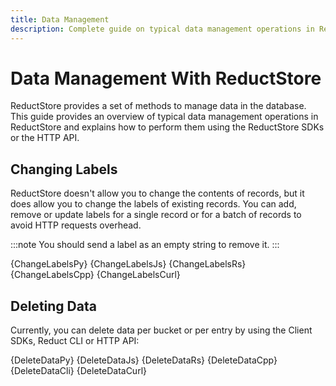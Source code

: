 ```yaml
---
title: Data Management
description: Complete guide on typical data management operations in ReductStore.
---
```



<head>
    <link rel="canonical" href="https://www.reduct.store/docs/guides/data-managment"/>
</head>

# Data Management With ReductStore

ReductStore provides a set of methods to manage data in the database. This guide provides an overview of typical data management operations in ReductStore and explains how to perform them using the ReductStore SDKs or the HTTP API.

## Changing Labels

ReductStore doesn't allow you to change the contents of records, but it does allow you to change the labels of existing records.
You can add, remove or update labels for a single record or for a batch of records to avoid HTTP requests overhead.

:::note
You should send a label as an empty string to remove it.
:::



<Tabs>
    <TabItem value="Python">
        <CodeBlock language="python">
            {ChangeLabelsPy}
        </CodeBlock>
    </TabItem>
    <TabItem value="JavaScript">
        <CodeBlock language="javascript">
            {ChangeLabelsJs}
        </CodeBlock>
    </TabItem>
    <TabItem value="Rust">
        <CodeBlock language="rust">
            {ChangeLabelsRs}
        </CodeBlock>
    </TabItem>
    <TabItem value="C++">
        <CodeBlock language="cpp">
            {ChangeLabelsCpp}
        </CodeBlock>
    </TabItem>
    <TabItem value="cURL">
        <CodeBlock language="bash">
            {ChangeLabelsCurl}
        </CodeBlock>
    </TabItem>
</Tabs>


## Deleting Data

Currently, you can delete data per bucket or per entry by using the Client SDKs, Reduct CLI or HTTP API:


<Tabs>
    <TabItem value="Python">
        <CodeBlock language="python">
            {DeleteDataPy}
        </CodeBlock>
    </TabItem>
    <TabItem value="JavaScript">
        <CodeBlock language="javascript">
            {DeleteDataJs}
        </CodeBlock>
    </TabItem>
    <TabItem value="Rust">
        <CodeBlock language="rust">
            {DeleteDataRs}
        </CodeBlock>
    </TabItem>
    <TabItem value="C++">
        <CodeBlock language="cpp">
            {DeleteDataCpp}
        </CodeBlock>
    </TabItem>
    <TabItem value="CLI">
        <CodeBlock language="bash">
            {DeleteDataCli}
        </CodeBlock>
    </TabItem>
    <TabItem value="cURL">
        <CodeBlock language="bash">
            {DeleteDataCurl}
        </CodeBlock>
    </TabItem>
</Tabs>